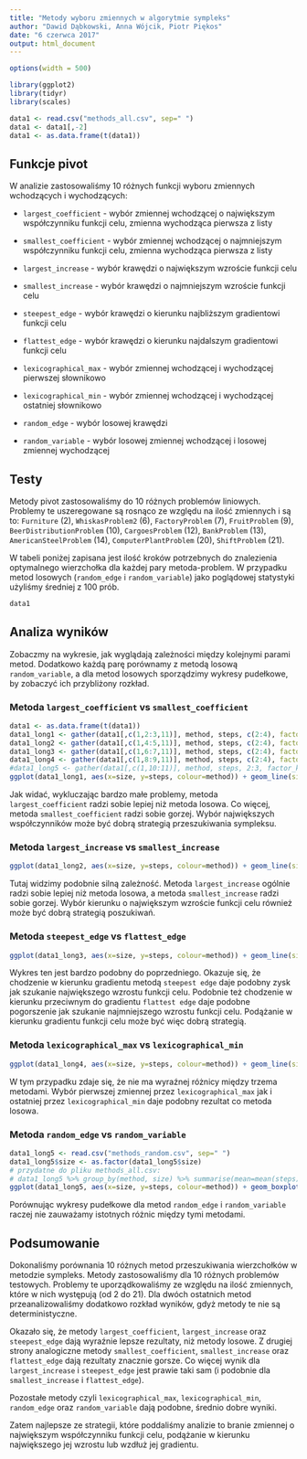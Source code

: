 ---
title: "Metody wyboru zmiennych w algorytmie sympleks"
author: "Dawid Dąbkowski, Anna Wójcik, Piotr Piękos"
date: "6 czerwca 2017"
output: html_document
---

```{r set-options, echo=FALSE, cache=FALSE}
options(width = 500)
```

```{r, echo=FALSE, warning=FALSE, message=FALSE}
library(ggplot2)
library(tidyr)
library(scales)
```

```{r, echo=FALSE}
data1 <- read.csv("methods_all.csv", sep=" ")
data1 <- data1[,-2]
data1 <- as.data.frame(t(data1))
```

## Funkcje pivot

W analizie zastosowaliśmy 10 różnych funkcji wyboru zmiennych wchodzących i wychodzących:

- `largest_coefficient` - wybór zmiennej wchodzącej o największym współczynniku funkcji celu, zmienna wychodząca pierwsza z listy

- `smallest_coefficient` - wybór zmiennej wchodzącej o najmniejszym współczynniku funkcji celu, zmienna wychodząca pierwsza z listy

- `largest_increase` - wybór krawędzi o największym wzroście funkcji celu

- `smallest_increase` - wybór krawędzi o najmniejszym wzroście funkcji celu

- `steepest_edge` - wybór krawędzi o kierunku najbliższym gradientowi funkcji celu

- `flattest_edge` - wybór krawędzi o kierunku najdalszym gradientowi funkcji celu

- `lexicographical_max` - wybór zmiennej wchodzącej i wychodzącej pierwszej słownikowo

- `lexicographical_min` - wybór zmiennej wchodzącej i wychodzącej ostatniej słownikowo

- `random_edge` - wybór losowej krawędzi

- `random_variable` - wybór losowej zmiennej wchodzącej i losowej zmiennej wychodzącej

## Testy

Metody pivot zastosowaliśmy do 10 różnych problemów liniowych. Problemy te uszeregowane są rosnąco ze względu na ilość zmiennych i są to: `Furniture` (2), `WhiskasProblem2` (6), `FactoryProblem` (7), `FruitProblem` (9), `BeerDistributionProblem` (10), `CargoesProblem` (12), `BankProblem` (13), `AmericanSteelProblem` (14), `ComputerPlantProblem` (20), `ShiftProblem` (21). 

W tabeli poniżej zapisana jest ilość kroków potrzebnych do znalezienia optymalnego wierzchołka dla każdej pary metoda-problem. W przypadku metod losowych (`random_edge` i `random_variable`) jako poglądowej statystyki użyliśmy średniej z 100 prób.


```{r, echo=FALSE}
data1
```


## Analiza wyników

Zobaczmy na wykresie, jak wyglądają zależności między kolejnymi parami metod. Dodatkowo każdą parę porównamy z metodą losową `random_variable`, a dla metod losowych sporządzimy wykresy pudełkowe, by zobaczyć ich przybliżony rozkład.

### Metoda `largest_coefficient` vs `smallest_coefficient`

```{r, echo=FALSE}
data1 <- as.data.frame(t(data1))
data1_long1 <- gather(data1[,c(1,2:3,11)], method, steps, c(2:4), factor_key = TRUE)
data1_long2 <- gather(data1[,c(1,4:5,11)], method, steps, c(2:4), factor_key = TRUE)
data1_long3 <- gather(data1[,c(1,6:7,11)], method, steps, c(2:4), factor_key = TRUE)
data1_long4 <- gather(data1[,c(1,8:9,11)], method, steps, c(2:4), factor_key = TRUE)
#data1_long5 <- gather(data1[,c(1,10:11)], method, steps, 2:3, factor_key = TRUE)
ggplot(data1_long1, aes(x=size, y=steps, colour=method)) + geom_line(size=1) + geom_point(size=2.5) + theme(legend.position = "bottom") + scale_x_continuous(breaks=pretty_breaks(n=10)) + scale_y_continuous(breaks=pretty_breaks(n=8))
```

Jak widać, wykluczając bardzo małe problemy, metoda `largest_coefficient` radzi sobie lepiej niż metoda losowa. Co więcej, metoda `smallest_coefficient` radzi sobie gorzej. Wybór największych współczynników może być dobrą strategią przeszukiwania sympleksu.

### Metoda `largest_increase` vs `smallest_increase`

```{r, echo=FALSE}
ggplot(data1_long2, aes(x=size, y=steps, colour=method)) + geom_line(size=1) + geom_point(size=2.5) + theme(legend.position = "bottom") + scale_x_continuous(breaks=pretty_breaks(n=10)) + scale_y_continuous(breaks=pretty_breaks(n=8))
```

Tutaj widzimy podobnie silną zależność. Metoda `largest_increase` ogólnie radzi sobie lepiej niż metoda losowa, a metoda `smallest_increase` radzi sobie gorzej. Wybór kierunku o największym wzroście funkcji celu również może być dobrą strategią poszukiwań.

### Metoda `steepest_edge` vs `flattest_edge`

```{r, echo=FALSE}
ggplot(data1_long3, aes(x=size, y=steps, colour=method)) + geom_line(size=1) + geom_point(size=2.5) + theme(legend.position = "bottom") + scale_x_continuous(breaks=pretty_breaks(n=10)) + scale_y_continuous(breaks=pretty_breaks(n=8))
```

Wykres ten jest bardzo podobny do poprzedniego. Okazuje się, że chodzenie w kierunku gradientu metodą `steepest edge` daje podobny zysk jak szukanie największego wzrostu funkcji celu. Podobnie też chodzenie w kierunku przeciwnym do gradientu `flattest edge` daje podobne pogorszenie jak szukanie najmniejszego wzrostu funkcji celu. Podążanie w kierunku gradientu funkcji celu może być więc dobrą strategią.

### Metoda `lexicographical_max` vs `lexicographical_min`

```{r, echo=FALSE}
ggplot(data1_long4, aes(x=size, y=steps, colour=method)) + geom_line(size=1) + geom_point(size=2.5) + theme(legend.position = "bottom") + scale_x_continuous(breaks=pretty_breaks(n=10)) + scale_y_continuous(breaks=pretty_breaks(n=8))
```

W tym przypadku zdaje się, że nie ma wyraźnej różnicy między trzema metodami. Wybór pierwszej zmiennej przez `lexicographical_max` jak i ostatniej przez `lexicographical_min` daje podobny rezultat co metoda losowa.

### Metoda `random_edge` vs `random_variable`

```{r, echo=FALSE}
data1_long5 <- read.csv("methods_random.csv", sep=" ")
data1_long5$size <- as.factor(data1_long5$size)
# przydatne do pliku methods_all.csv:
# data1_long5 %>% group_by(method, size) %>% summarise(mean=mean(steps))
ggplot(data1_long5, aes(x=size, y=steps, colour=method)) + geom_boxplot(size=1) + theme(legend.position = "bottom") + scale_y_continuous(breaks=pretty_breaks(n=8))
```

Porównując wykresy pudełkowe dla metod `random_edge` i `random_variable` raczej nie zauważamy istotnych różnic między tymi metodami.

## Podsumowanie

Dokonaliśmy porównania 10 różnych metod przeszukiwania wierzchołków w metodzie sympleks. Metody zastosowaliśmy dla 10 różnych problemów testowych. Problemy te uporządkowaliśmy ze względu na ilość zmiennych, które w nich występują (od 2 do 21). Dla dwóch ostatnich metod przeanalizowaliśmy dodatkowo rozkład wyników, gdyż metody te nie są deterministyczne.

Okazało się, że metody `largest_coefficient`, `largest_increase` oraz `steepest_edge` dają wyraźnie lepsze rezultaty, niż metody losowe. Z drugiej strony analogiczne metody `smallest_coefficient`, `smallest_increase` oraz `flattest_edge` dają rezultaty znacznie gorsze. Co więcej wynik dla `largest_increase` i `steepest_edge` jest prawie taki sam (i podobnie dla `smallest_increase` i `flattest_edge`).

Pozostałe metody czyli `lexicographical_max`, `lexicographical_min`, `random_edge` oraz `random_variable` dają podobne, średnio dobre wyniki.

Zatem najlepsze ze strategii, które poddaliśmy analizie to branie zmiennej o największym współczynniku funkcji celu, podążanie w kierunku największego jej wzrostu lub wzdłuż jej gradientu.